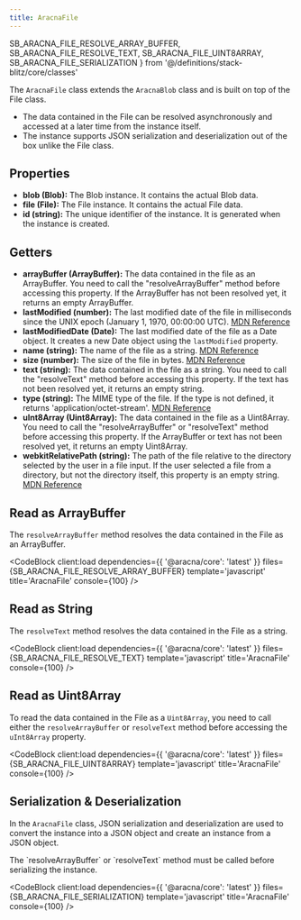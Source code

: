 ```yaml
---
title: AracnaFile
---
```


  SB_ARACNA_FILE_RESOLVE_ARRAY_BUFFER,
  SB_ARACNA_FILE_RESOLVE_TEXT,
  SB_ARACNA_FILE_UINT8ARRAY,
  SB_ARACNA_FILE_SERIALIZATION
} from '@/definitions/stack-blitz/core/classes'

The `AracnaFile` class extends the `AracnaBlob` class and is built on top of the File class.

- The data contained in the File can be resolved asynchronously and accessed at a later time from the instance itself.
- The instance supports JSON serialization and deserialization out of the box unlike the File class.

## Properties

- **blob (Blob):** The Blob instance. It contains the actual Blob data.
- **file (File):** The File instance. It contains the actual File data.
- **id (string):** The unique identifier of the instance. It is generated when the instance is created.

## Getters

- **arrayBuffer (ArrayBuffer):** The data contained in the file as an ArrayBuffer. You need to call the "resolveArrayBuffer" method before accessing this property. If the ArrayBuffer has not been resolved yet, it returns an empty ArrayBuffer.
- **lastModified (number):** The last modified date of the file in milliseconds since the UNIX epoch (January 1, 1970, 00:00:00 UTC). [MDN Reference](https://developer.mozilla.org/docs/Web/API/File/lastModified)
- **lastModifiedDate (Date):** The last modified date of the file as a Date object. It creates a new Date object using the `lastModified` property.
- **name (string):** The name of the file as a string. [MDN Reference](https://developer.mozilla.org/docs/Web/API/File/name)
- **size (number):** The size of the file in bytes. [MDN Reference](https://developer.mozilla.org/docs/Web/API/File/size)
- **text (string):** The data contained in the file as a string. You need to call the "resolveText" method before accessing this property. If the text has not been resolved yet, it returns an empty string.
- **type (string):** The MIME type of the file. If the type is not defined, it returns 'application/octet-stream'. [MDN Reference](https://developer.mozilla.org/docs/Web/API/File/type)
- **uInt8Array (Uint8Array):** The data contained in the file as a Uint8Array. You need to call the "resolveArrayBuffer" or "resolveText" method before accessing this property. If the ArrayBuffer or text has not been resolved yet, it returns an empty Uint8Array.
- **webkitRelativePath (string):** The path of the file relative to the directory selected by the user in a file input. If the user selected a file from a directory, but not the directory itself, this property is an empty string. [MDN Reference](https://developer.mozilla.org/docs/Web/API/File/webkitRelativePath)

## Read as ArrayBuffer

The `resolveArrayBuffer` method resolves the data contained in the File as an ArrayBuffer.

<CodeBlock
  client:load
  dependencies={{ '@aracna/core': 'latest' }}
  files={SB_ARACNA_FILE_RESOLVE_ARRAY_BUFFER}
  template='javascript'
  title='AracnaFile'
  console={100}
/>

## Read as String

The `resolveText` method resolves the data contained in the File as a string.

<CodeBlock client:load dependencies={{ '@aracna/core': 'latest' }} files={SB_ARACNA_FILE_RESOLVE_TEXT} template='javascript' title='AracnaFile' console={100} />

## Read as Uint8Array

To read the data contained in the File as a `Uint8Array`, you need to call either the `resolveArrayBuffer` or `resolveText` method before accessing the `uInt8Array` property.

<CodeBlock client:load dependencies={{ '@aracna/core': 'latest' }} files={SB_ARACNA_FILE_UINT8ARRAY} template='javascript' title='AracnaFile' console={100} />

## Serialization & Deserialization

In the `AracnaFile` class, JSON serialization and deserialization are used to convert the instance into a JSON object and create an instance from a JSON object.

<Alert client:load className='mb-6' severity='warning'>
  The `resolveArrayBuffer` or `resolveText` method must be called before serializing the instance.
</Alert>

<CodeBlock
  client:load
  dependencies={{ '@aracna/core': 'latest' }}
  files={SB_ARACNA_FILE_SERIALIZATION}
  template='javascript'
  title='AracnaFile'
  console={100}
/>
